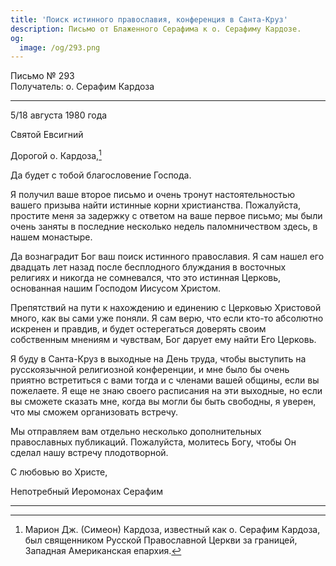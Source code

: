 ```yaml
---
title: 'Поиск истинного православия, конференция в Санта-Круз'
description: Письмо от Блаженного Серафима к о. Серафиму Кардозе.
og:
  image: /og/293.png
---
```


<div style={{textAlign:'right', fontFamily:'monospace'}}>Письмо № 293</div>
<div style={{textAlign:'left', fontFamily:'monospace'}}>Получатель: о. Серафим Кардоза</div>

---

5/18 августа 1980 года

Святой Евсигний

Дорогой о. Кардоза,[^1]

Да будет с тобой благословение Господа.

Я получил ваше второе письмо и очень тронут настоятельностью вашего призыва найти истинные корни христианства. Пожалуйста, простите меня за задержку с ответом на ваше первое письмо; мы были очень заняты в последние несколько недель паломничеством здесь, в нашем монастыре.

Да вознаградит Бог ваш поиск истинного православия. Я сам нашел его двадцать лет назад после бесплодного блуждания в восточных религиях и никогда не сомневался, что это истинная Церковь, основанная нашим Господом Иисусом Христом.

Препятствий на пути к нахождению и единению с Церковью Христовой много, как вы сами уже поняли. Я сам верю, что если кто-то абсолютно искренен и правдив, и будет остерегаться доверять своим собственным мнениям и чувствам, Бог дарует ему найти Его Церковь.

Я буду в Санта-Круз в выходные на День труда, чтобы выступить на русскоязычной религиозной конференции, и мне было бы очень приятно встретиться с вами тогда и с членами вашей общины, если вы пожелаете. Я еще не знаю своего расписания на эти выходные, но если вы сможете сказать мне, когда вы могли бы быть свободны, я уверен, что мы сможем организовать встречу.

Мы отправляем вам отдельно несколько дополнительных православных публикаций. Пожалуйста, молитесь Богу, чтобы Он сделал нашу встречу плодотворной.

С любовью во Христе,

Непотребный Иеромонах Серафим

---

[^1]: Марион Дж. (Симеон) Кардоза, известный как о. Серафим Кардоза, был священником Русской Православной Церкви за границей, Западная Американская епархия.
